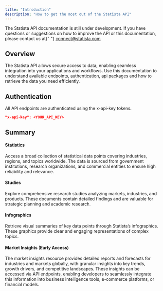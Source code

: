 ```yaml
---
title: "Introduction"
description: "How to get the most out of the Statista API"
---
```


<Note>
  The Statista API documentation is still under development. If you have questions or suggestions on
  how to improve the API or this documentation, please contact us at{" "}
  <a href="mailto:connect@statista.com">connect@statista.com</a>
</Note>

## Overview

The Statista API allows secure access to data, enabling seamless integration into your applications and workflows.
Use this documentation to understand available endpoints, authentication, api packages and how to retrieve the data you need efficiently.

## Authentication

All API endpoints are authenticated using the x-api-key tokens.

```json
"x-api-key": <YOUR_API_KEY>
```

## Summary

#### Statistics

Access a broad collection of statistical data points covering industries, regions, and topics worldwide. The data is sourced from government institutions, research organizations, and commercial entities to ensure high reliability and relevance.

#### Studies

Explore comprehensive research studies analyzing markets, industries, and products. These documents contain detailed findings and are valuable for strategic planning and academic research.

#### Infographics

Retrieve visual summaries of key data points through Statista’s infographics. These graphics provide clear and engaging representations of complex topics.

#### Market Insights (Early Access)

The market insights resource provides detailed reports and forecasts for industries and markets globally, with granular insights into key trends, growth drivers, and competitive landscapes. These insights can be accessed via API endpoints, enabling developers to seamlessly integrate this information into business intelligence tools, e-commerce platforms, or financial models.
